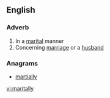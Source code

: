 ==English==

===Adverb===
{{en-adv}}

# In a [[marital]] manner
# Concerning [[marriage]] or a [[husband]]

===Anagrams===
* [[martially#English|martially]]

[[vi:maritally]]